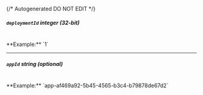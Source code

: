 {/* Autogenerated DO NOT EDIT  */}
##### `deploymentId` _integer (32-bit)_
<br/>
**Example:** `1`

---
##### `appId` _string (optional)_
<br/>
**Example:** `app-af469a92-5b45-4565-b3c4-b79878de67d2`

